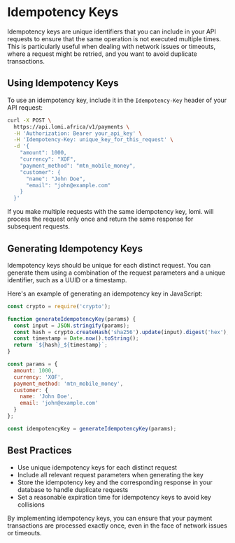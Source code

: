 # Idempotency Keys

Idempotency keys are unique identifiers that you can include in your API requests to ensure that the same operation is not executed multiple times. This is particularly useful when dealing with network issues or timeouts, where a request might be retried, and you want to avoid duplicate transactions.

## Using Idempotency Keys

To use an idempotency key, include it in the `Idempotency-Key` header of your API request:

```bash
curl -X POST \
  https://api.lomi.africa/v1/payments \
  -H 'Authorization: Bearer your_api_key' \
  -H 'Idempotency-Key: unique_key_for_this_request' \
  -d '{
    "amount": 1000,
    "currency": "XOF",
    "payment_method": "mtn_mobile_money",
    "customer": {
      "name": "John Doe",
      "email": "john@example.com"
    }
  }'
```

If you make multiple requests with the same idempotency key, lomi. will process the request only once and return the same response for subsequent requests.

## Generating Idempotency Keys

Idempotency keys should be unique for each distinct request. You can generate them using a combination of the request parameters and a unique identifier, such as a UUID or a timestamp.

Here's an example of generating an idempotency key in JavaScript:

```javascript
const crypto = require('crypto');

function generateIdempotencyKey(params) {
  const input = JSON.stringify(params);
  const hash = crypto.createHash('sha256').update(input).digest('hex');
  const timestamp = Date.now().toString();
  return `${hash}_${timestamp}`;
}

const params = {
  amount: 1000,
  currency: 'XOF',
  payment_method: 'mtn_mobile_money',
  customer: {
    name: 'John Doe',
    email: 'john@example.com'
  }
};

const idempotencyKey = generateIdempotencyKey(params);
```

## Best Practices

- Use unique idempotency keys for each distinct request
- Include all relevant request parameters when generating the key
- Store the idempotency key and the corresponding response in your database to handle duplicate requests
- Set a reasonable expiration time for idempotency keys to avoid key collisions

By implementing idempotency keys, you can ensure that your payment transactions are processed exactly once, even in the face of network issues or timeouts. 